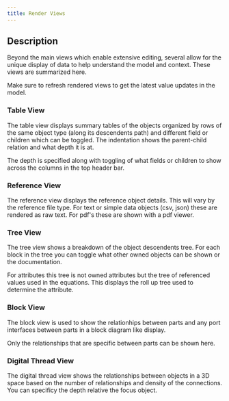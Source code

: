```yaml
---
title: Render Views
---
```


## Description
Beyond the main views which enable extensive editing, several allow for the unique display of data to help understand the model and context. These views are summarized here.

<Note>Make sure to refresh rendered views to get the latest value updates in the model.</Note>

### Table View
The table view displays summary tables of the objects organized by rows of the same object type (along its descendents path) and different field or children which can be toggled. The indentation shows the parent-child relation and what depth it is at. 

The depth is specified along with toggling of what fields or children to show across the columns in the top header bar. 


### Reference View
The reference view displays the reference object details. This will vary by the reference file type. For text or simple data objects (csv, json) these are rendered as raw text. For pdf's these are shown with a pdf viewer.

### Tree View
The tree view shows a breakdown of the object descendents tree. For each block in the tree you can toggle what other owned objects can be shown or the documentation. 

For attributes this tree is not owned attributes but the tree of referenced values used in the equations. This displays the roll up tree used to determine the attribute.


### Block View
The block view is used to show the relationhips between parts and any port interfaces between parts in a block diagram like display.

<Note>Only the relationships that are specific between parts can be shown here.</Note>

### Digital Thread View
The digital thread view shows the relationships between objects in a 3D space based on the number of relationships and density of the connections. You can specificy the depth relative the focus object.




